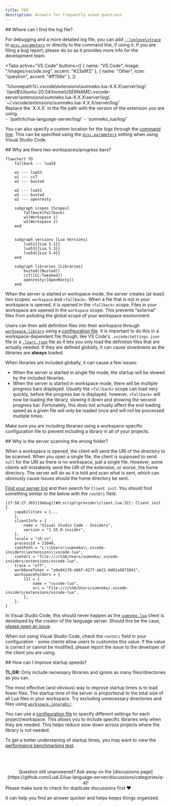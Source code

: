 ```yaml
---
title: FAQ
description: Answers for frequently asked questions
---
```



<Accordion>
<span slot="summary">
## Where can I find the log file?
</span>

For debugging and a more detailed log file, you can add [`--loglevel=trace`](/wiki/usage#--loglevel) to [`misc.parameters`](/wiki/settings#miscparameters) or directly to the command line, if using it. If you are filing a bug report, please do so as it provides more info for the development team.

<Tabs
  active="VS Code"
  buttons={[
    { name: "VS Code", image: "/images/vscode.svg", accent: "#23a9f2" },
    { name: "Other", icon: "question", accent: "#ff158e" },
  ]}
>
  <div data-tab="VS Code">
    <Tabs
      active="Windows"
      buttons={[
        { name: "Windows", image: "/images/windows.svg", accent: "#23a9f2" },
        { name: "WSL", image: "/images/wsl.svg", accent: "#ffffff" },
        { name: "Linux/MacOS", image: "/images/linux.svg", accent: "#ffff00" },
      ]}
    >
      <div data-tab="Windows">
        `%homepath%\.vscode\extensions\sumneko.lua-X.X.X\server\log\`
      </div>
      <div data-tab="WSL">
        `\\wsl$\Ubuntu-20.04\home\USERNAME\.vscode-server\extensions\sumneko.lua-X.X.X\server\log\`
      </div>
      <div data-tab="Linux/MacOS">
        `~/.vscode/extensions/sumneko.lua-X.X.X/server/log/`
      </div>
    </Tabs>
    Replace the `X.X.X` in the file path with the version of the extension you are
    using.
  </div>
  <div data-tab="Other">
    - `/path/to/lua-language-server/log/` - `sumneko_lua/log/`
  </div>
</Tabs>

You can also specify a custom location for the logs through the [command line](/wiki/usage#--logpath). This can be specified using the [`misc.parameters`](/wiki/settings#miscparameters) setting when using Visual Studio Code.

</Accordion>

<Accordion>
  <span slot="summary">
  ## Why are there two workspaces/progress bars?
  </span>

```mermaid
flowchart TD
    fallback --- lua54

    w1 --- lua53
    w1 --- ccT
    w1 --- busted

    w2 --- lua51
    w2 --- busted
    w2 --- openresty

    subgraph scopes [Scopes]
        fallback(Fallback)
        w1(Workspace 1)
        w2(Workspace 2)
    end


    subgraph versions [Lua Versions]
        lua51{{Lua 5.1}}
        lua53{{Lua 5.3}}
        lua54{{Lua 5.4}}
    end

    subgraph libraries [Libraries]
        busted([Busted])
        ccT([CC:Tweaked])
        openresty([OpenResty])
    end
```

When the server is started in workspace mode, the server creates (at least) two scopes: `workspace` and `<fallback>`. When a file that is not in your workspace is opened, it is opened in the `<fallback>` scope. Files in your workspace are opened in the `workspace` scope. This prevents "external" files from polluting the global scope of your workspace environment.

Users can then add definition files into their workspace through [`workspace.library`](/wiki/settings#workspacelibrary) using a [configuration file](/wiki/configuration#configuration-file). It is important to do this in a workspace-dependent file though, like VS Code's `.vscode/settings.json` file or a [`.luarc.json`](/wiki/configuration#luarcjson-file) file as it lets you only load the definition files that are actually needed. If they are defined globally, it can cause slowdowns as the libraries are **always** loaded.

When libraries are included globally, it can cause a few issues:

- When the server is started in single file mode, the startup will be slowed by the included libraries.
- When the server is started in workspace mode, there will be multiple progress bars displayed. Usually the `<fallback>` scope can load very quickly, before the progress bar is displayed, however, `<fallback>` will now be loading the library, slowing it down and showing the second progress bar. Fortunately, this does not actually affect the end loading speed as a given file will only be loaded once and will not be processed multiple times.

Make sure you are including libraries using a workspace-specific configuration file to prevent including a library in all of your projects.

</Accordion>

<Accordion>
    <span slot="summary">
  ## Why is the server scanning the wrong folder?
  </span>

When a workspace is opened, the client will send the URI of the directory to be scanned. When you open a single file, the client is supposed to send `null` for the URI as there is no workspace, just a single file. However, some clients will mistakenly send the URI of the extension, or worse, the home directory. The server will do as it is told and scan what is sent, which can obviously cause issues should the home directory be sent.

[Find your server log](#where-can-i-find-the-log-file) and then search for `Client init`. You should find something similar to the below with the `rootUri` field.

```plaintext
[17:58:27.365][debug][#0:script\provider\client.lua:32]: Client init	{
    capabilities = {...
    },
    clientInfo = {
        name = "Visual Studio Code - Insiders",
        version = "1.55.0-insider",
    },
    locale = "zh-cn",
    processId = 21048,
    rootPath = "c:\\Users\\sumneko\\.vscode-insiders\\extensions\\vscode-lua",
    rootUri = "file:///c%3A/Users/sumneko/.vscode-insiders/extensions/vscode-lua",
    trace = "off",
    workDoneToken = "a9e94178-eb6f-4277-ab21-6d81a5871041",
    workspaceFolders = {
        [1] = {
            name = "vscode-lua",
            uri = "file:///c%3A/Users/sumneko/.vscode-insiders/extensions/vscode-lua",
        },
    },
}
```

In Visual Studio Code, this should never happen as the [`sumneko.lua`](https://marketplace.visualstudio.com/items?itemName=sumneko.lua) client is developed by the creator of the language server. Should this be the case, [please open an issue](https://github.com/LuaLS/lua-language-server/issues/new?title=rootUri%20is%20incorrect%20in%20VS%20Code%20extension).

When not using Visual Studio Code, check the `rootUri` field in your configuration - some clients allow users to customize this value. If the value is correct or cannot be modified, please report the issue to the developer of the client you are using.

</Accordion>

<Accordion>
    <span slot="summary">
    ## How can I improve startup speeds?
    </span>

**TL;DR:** Only include necessary libraries and ignore as many files/directories as you can.

The most effective (and obvious) way to improve startup times is to load fewer files. The startup time of the server is proportional to the total size of all Lua files in your workspace. Try excluding unnecessary directories and files using [`workspace.ignoreDir`](/wiki/settings#workspaceignoredir).

You can use a [configuration file](/wiki/configuration#configuration-file) to specify different settings for each project/workspace. This allows you to include specific libraries only when they are needed. This helps reduce slow down across projects where the library is not needed.

To get a better understaning of startup times, you may want to view the [performance benchmarking test](/wiki/performance).

</Accordion>

<br />
<br />
<br />

<div align="center">
  Question still unanswered? Ask away on the [discussions
  page](https://github.com/LuaLS/lua-language-server/discussions/categories/q-a)!
</div>

<Remark type="note" display="inline">
Please make sure to check for duplicate discussions first ❤️

It can help you find an answer quicker and helps keeps things organized.

</Remark>
